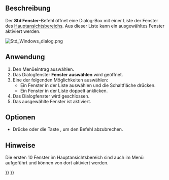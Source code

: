<languages/>

{{Docnav/de
|[[Std_CascadeWindows/de|ÜberlappendAnordnen]]
|
|[[Std_Windows_Menu/de|Std Fenster-Menü]]
|IconL=Std_CascadeWindows.svg
|IconR=
|IconC=Freecad.svg
}}

{{GuiCommand/de
|Name/de=Std Fenster
|MenuLocation=Fenster → Fenster...
|Workbenches=Alle
|SeeAlso=[[Std_ActivateNextWindow/de|Std NächstesFensterAktivieren]], [[Std_ActivatePrevWindow/de|Std VorherigesFensterAktivieren]]
}}

<span id="Description"></span>
==Beschreibung==

Der '''Std Fenster'''-Befehl öffnet eine Dialog-Box mit einer Liste der Fenster des [[Main_view_area/de|Hauptansichtsbereich]]s. Aus dieser Liste kann ein ausgewähltes Fenster aktiviert werden.

[[Image:Std_Windows_dialog.png]]
{{Caption|Die Fenster auswählen Dialog-Box}}

<span id="Usage"></span>
==Anwendung==

# Den Menüeintrag {{MenuCommand|Fenster → [[Image:Std_Windows.svg|16px]] Fenster...}} auswählen.
# Das Dialogfenster '''Fenster auswählen''' wird geöffnet.
# Eine der folgenden Möglichkeiten auswählen:
#* Ein Fenster in der Liste auswählen und die Schaltfläche {{Button|Aktivieren}} drücken.
#* Ein Fenster in der Liste doppelt anklicken.
# Das Dialogfenster wird geschlossen.
# Das ausgewählte Fenster ist aktiviert.

<span id="Options"></span>
==Optionen==

* Drücke {{KEY|Esc}} oder die Taste {{Button|Cancel}}, um den Befehl abzubrechen.

<span id="Notes"></span>
==Hinweise==

Die ersten 10 Fenster im Hauptansichtsbereich sind auch im Menü {{MenuCommand|Fenster}} aufgeführt und können von dort aktiviert werden.


{{Docnav/de
|[[Std_CascadeWindows/de|ÜberlappendAnordnen]]
|
|[[Std_Windows_Menu/de|Std Fenster-Menü]]
|IconL=Std_CascadeWindows.svg
|IconR=
|IconC=Freecad.svg
}}

{{Std_Base_navi{{#translation:}}}}
{{Userdocnavi{{#translation:}}}}
